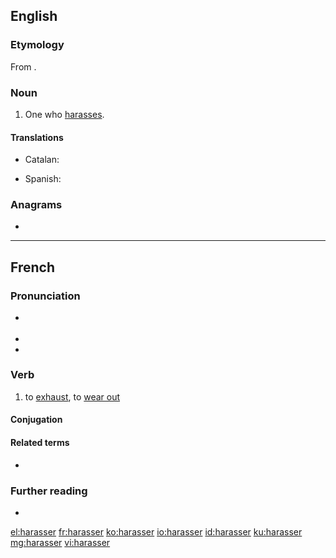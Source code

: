 ==English==

===Etymology===
From {{suffix|harass|er|lang=en}}.

===Noun===
{{en-noun}}

# One who [[harass]]es.

====Translations====
{{trans-top|one who harasses}}
* Catalan: {{t|ca|assetjador|m}}
{{trans-mid}}
* Spanish: {{t+|es|acosador|m}}
{{trans-bottom}}

===Anagrams===
* {{l|en|harrases}}

----

==French==

===Pronunciation===
* {{fr-asph}} {{IPA|/a.ʁa.se/|lang=fr}}
* {{rhymes|e|lang=fr}}
* {{homophones|aracée|harassai|harassé|harassée|harassées|harassés|harassez|lang=fr}}

===Verb===
{{fr-verb}}

# to [[exhaust]], to [[wear out]]

====Conjugation====
{{fr-conj-auto}}

====Related terms====
* {{l|fr|harassement}}

===Further reading===
* {{R:TLFi}}

[[el:harasser]]
[[fr:harasser]]
[[ko:harasser]]
[[io:harasser]]
[[id:harasser]]
[[ku:harasser]]
[[mg:harasser]]
[[vi:harasser]]